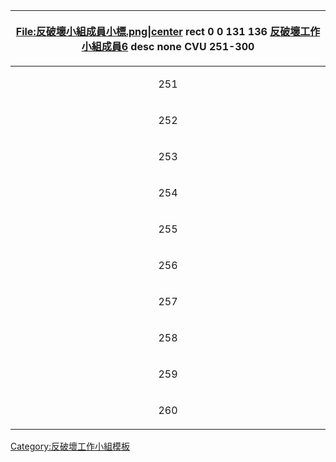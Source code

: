 
{|class="wikitable" align="center"
|-
!colspan=12 align=center |<imagemap>
File:反破壞小組成員小標.png|center
rect 0 0 131 136 [http://zh.wikipedia.org/w/index.php?title=Template:%E5%8F%8D%E7%A0%B4%E5%A3%9E%E5%B7%A5%E4%BD%9C%E5%B0%8F%E7%B5%84%E6%88%90%E5%93%A1%E5%90%8D%E5%96%AE6&action=edit 反破壞工作小組成員6]
desc none
</imagemap>
CVU 251-300
|-
|251
|[[User:Huihengchen|Huihengchen]]
|261
|[[User:流星の雫|流星の雫]]
|271
|[[User:和平奮鬥救地球|和平奮鬥救地球]]
|281
|[[User:Hanzexu990323|Hanzexu990323]]
|291
|[[User:Stang|Stang]]
|-
|252
|[[User:siuyu721|siuyu721]]
|262
|[[User:飞贼燕子|飞贼燕子]]
|272
|[[User:幻影羽翼‎|幻影羽翼‎]]
|282
|[[User:MargokDN|MargokDN]]
|292
|[[User:Hhhderreich|Hhhderreich]]
|-
|253
|[[User:Ivyxjc|Ivyxjc]]
|263
|[[User:Shiauyd|Shiauyd]]
|273
|[[User:ZZyXX‎|ZZyXX‎]]
|283
|[[User:百戰天蟲|百戰天蟲]]
|293
|[[User:Chenyijia001|Chenyijia001]]
|-
|254
|[[User:james970028|james970028]]
|264
|[[User:aotfs2013|aotfs2013]]
|274
|[[User:Rkie456|Rkie456]]
|284
|[[User:Bryanlambc|Bryanlambc]]
|294
|[[User:lion62463|lion62463]]
|-
|255
|[[User:sdcg1994|sdcg1994]]
|265
|[[User:johnny20321|johnny20321]]
|275
|[[User:Laiwinglong|Laiwinglong]]
|285
|[[User:DSimas|DSimas]]
|295
|[[User:aa19991005|aa19991005]]
|-
|256
|[[User:ds950524|ds950524]]
|266
|[[User:kovl|kovl]]
|276
|[[User:沙漠少年隆美爾|沙漠少年隆美爾]]
|286
|[[User:Tenbeens|Tenbeens]]
|296
|[[User:獅仔少爺|獅仔少爺]]
|-
|257
|[[User:Tiensing|Tiensing]]
|267
|[[User:Shibuki 803|Shibuki 803]]
|277
|[[User:Alexanderlime|Alexanderlime]]
|287
|[[User:GroverChouT|GroverChouT]]
|297
|[[User:楓名|楓名]]
|-
|258
|[[User:Good afternoon|Good afternoon]]
|268
|[[User:Karta0800900|Karta0800900]]
|278
|[[User:LystrupWang|LystrupWang]]
|288
|[[User:Nbfreeh|Nbfreeh]]
|298
|[[User:Nightmoon55|Nightmoon55]]
|-
|259
|[[User:yxyang93|yxyang93]]
|269
|[[User:Baomi|Baomi]]
|279
|[[User:jack960402|jack960402]]
|289
|[[User:Black9869184|Black9869184]]
|299
|[[User:Billytanghh|Billytanghh]]
|-
|260
|[[User:Gzyeah|Gzyeah]]
|270
|[[User:xirvir|xirvir]]
|280
|[[User:Shichen|Shichen]]
|290
|[[User:LDM2060|LDM2060]]
|300
|[[User:Qinyongr|Qinyongr]]
|}
<noinclude>
[[Category:反破壞工作小組模板]]
</noinclude>